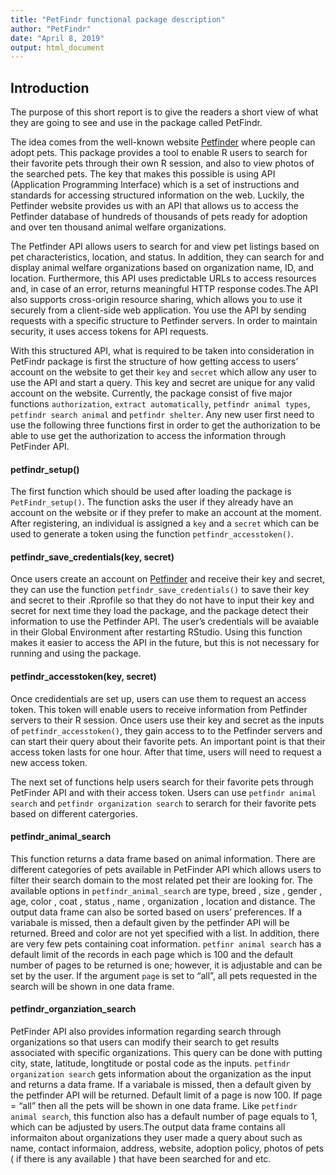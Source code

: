 ```yaml
---
title: "PetFindr functional package description"
author: "PetFindr"
date: "April 8, 2019"
output: html_document
---
```



## Introduction
The purpose of this short report is to give the readers a short view of what they are going to see and use in the package called PetFindr.\

The idea comes from the well-known website [Petfinder](https://www.petfinder.com/) where people can adopt pets. This package provides a tool to enable R users to search for their favorite pets through their own R session, and also to view photos of the searched pets. The key that makes this possible is using API (Application Programming Interface) which is a set of instructions and standards for accessing structured information on the web. Luckily, the Petfinder website provides us with an API that allows us to access the Petfinder database of hundreds of thousands of pets ready for adoption and over ten thousand animal welfare organizations. \

The Petfinder API allows users to search for and view pet listings based on pet characteristics, location, and status. In addition, they can search for and display animal welfare organizations based on organization name, ID, and location. Furthermore, this API uses predictable URLs to access resources and, in case of an error, returns meaningful HTTP response codes.The API also supports cross-origin resource sharing, which allows you to use it securely from a client-side web application. You use the API by sending requests with a specific structure to Petfinder servers. In order to maintain security, it uses access tokens for API requests.\

With this structured API, what is required to be taken into consideration in PetFindr package is first the structure of how getting access to users' account on the website to get their `key` and `secret` which allow any user to use the API and start a query. This key and secret are unique for any valid account on the website. Currently, the package consist of five major functions `authorization`, `extract automatically`, `petfindr animal types`, `petfindr search animal` and `petfindr shelter`. Any new user first need to use the following three functions first in order to get the authorization to be able to use get the authorization to access the information through PetFinder API. 


#### petfindr_setup()
The first function which should be used after loading the package is `PetFindr_setup()`. The function asks the user if they already have an account on the website or if they prefer to make an account at the moment. After registering, an individual is assigned a `key` and a `secret` which can be used to generate a token using the function `petfindr_accesstoken()`. 


#### petfindr_save_credentials(key, secret)
Once users create an account on [Petfinder](https://www.petfinder.com/) and receive their key and secret, they can use the function `petfindr_save_credentials()` to save their key and secret to their .Rprofile so that they do not have to input their key and secret for next time they load the package, and the package detect their information to use the Petfinder API. The user's  credentials will be avaiable in their Global Environment after restarting RStudio. Using this function makes it easier to access the API in the future, but this is not necessary for running and using the package. 


#### petfindr_accesstoken(key, secret)
Once credidentials are set up, users can use them to request an access token. This token will enable users to receive information from Petfinder servers to their R session. Once users use their key and secret as the inputs of `petfindr_accesstoken()`, they gain access to to the Petfinder servers and can start their query about their favorite pets. An important point is that their access token lasts for one hour. After that time, users will need to request a new access token.\

The next set of functions help users search for their favorite pets through PetFinder API and with their access token. Users can use `petfindr animal search` and `petfindr organization search ` to serarch for their favorite pets based on different catergories.


#### petfindr_animal_search
This function returns a data frame based on animal information. There are different categories of pets available in PetFinder API which allows users to filter their search domain to the most related pet their are looking for. The available options in `petfindr_animal_search` are type, breed , size , gender , age, color , coat , status , name , organization , location and distance. The output data frame can also be sorted based on users' preferences. If a variabale is missed, then a default given by the petfinder API will be returned. Breed and color are not yet specified with a list. In addition, there are very few pets containing coat information. `petfinr animal search` has a default limit of the records in each page which  is  100 and the default number of pages to be returned is one; however, it is adjustable and can be set by the user. If the argument `page` is set to  "all",  all pets requested in the search will be shown in one data frame. 



#### petfindr_organziation_search
PetFinder API also provides information regarding search through organizations so that users can modify their search to get results associated with specific organizations. This query can be done with putting city, state, latitude, longtitude or postal code as the inputs. `petfindr organization search` gets information about the organization as the input and returns a data frame. If a variabale is missed, then a default given by the petfinder API will be returned. Default limit of a page is now 100. If page = "all" then all the pets will be shown in one data frame. Like `petfindr animal search`, this function also has a  default number of page equals to 1, which can be adjusted by users.The output data frame contains all informaiton about  organizations they user made a query about such as name, contact informaion, address, website, adoption policy, photos of pets ( if there is any available ) that have been searched for and etc. 








